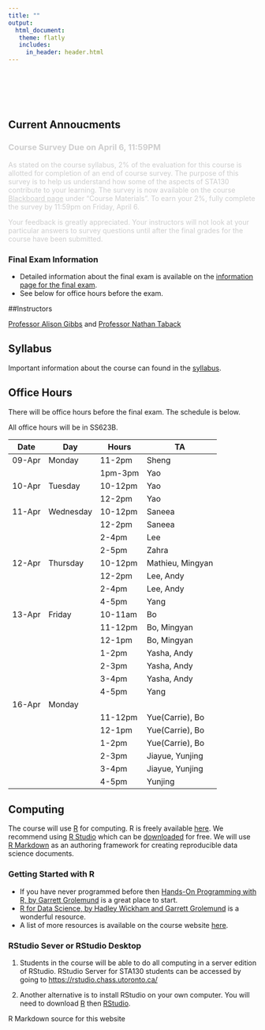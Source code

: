 ```yaml
---
title: ""
output: 
  html_document:
   theme: flatly
   includes:
     in_header: header.html
---
```


<br/>
<br/>
<br/>
<br/>

## Current Annoucments 

<div style = "opacity: 0.2">
### Course Survey Due on April 6, 11:59PM 

As stated on the course syllabus, 2% of the evaluation for this course is allotted for completion of an end of course survey.  The purpose of this survey is to help us understand how some of the aspects of STA130 contribute to your learning. 
The survey is now available on the course [Blackboard page](https://portal.utoronto.ca) under “Course Materials”.  To earn your 2%, fully complete the survey by 11:59pm on Friday, April 6. 

Your feedback is greatly appreciated.  Your instructors will not look at your particular answers to survey questions until after the final grades for the course have been submitted. 
</div>

### Final Exam Information

- Detailed information about the final exam is available on the [information page for the final exam](finalexam.html).  
- See below for office hours before the exam.


##Instructors

[Professor Alison Gibbs](http://utstat.toronto.edu/~alisong/) and [Professor Nathan Taback](http://utstat.toronto.edu/~nathan/)

## Syllabus

Important information about the course can found in the [syllabus](STA130syllabus2018S.html). 

## Office Hours

There will be office hours before the final exam.  The schedule is below.

All office hours will be in SS623B.

| Date   | Day       | Hours   | TA               |
|--------|-----------|---------|------------------|
| 09-Apr | Monday    | 11-2pm  | Sheng            |
|        |           | 1pm-3pm | Yao              |
| 10-Apr | Tuesday   | 10-12pm | Yao              |
|        |           | 12-2pm  | Yao              |
| 11-Apr | Wednesday | 10-12pm | Saneea           |
|        |           | 12-2pm  | Saneea           |
|        |           | 2-4pm   | Lee              |
|        |           | 2-5pm   | Zahra            |
| 12-Apr | Thursday  | 10-12pm | Mathieu, Mingyan |
|        |           | 12-2pm  | Lee, Andy        |
|        |           | 2-4pm   | Lee, Andy        |
|        |           | 4-5pm   | Yang             |
| 13-Apr | Friday    | 10-11am | Bo               |
|        |           | 11-12pm | Bo, Mingyan      |
|        |           | 12-1pm  | Bo, Mingyan      |
|        |           | 1-2pm   | Yasha, Andy      |
|        |           | 2-3pm   | Yasha, Andy      |
|        |           | 3-4pm   | Yasha, Andy      |
|        |           | 4-5pm   | Yang             |
| 16-Apr | Monday    |         |                  |
|        |           | 11-12pm | Yue(Carrie), Bo  |
|        |           | 12-1pm  | Yue(Carrie), Bo  |
|        |           | 1-2pm   | Yue(Carrie), Bo  |
|        |           | 2-3pm   | Jiayue, Yunjing  |
|        |           | 3-4pm   | Jiayue, Yunjing  |
|        |           | 4-5pm   | Yunjing          |


## Computing

The course will use [R](https://www.r-project.org) for computing. R is freely available [here](http://cran.utstat.utoronto.ca). We recommend using [R Studio](https://www.rstudio.com) which can be [downloaded](http://cran.utstat.utoronto.ca) for free.  We will use [R Markdown](http://rmarkdown.rstudio.com) as an authoring framework for creating reproducible data science documents.

### Getting Started with R

- If you have never programmed before then [Hands-On Programming with R, by Garrett Grolemund](https://d1b10bmlvqabco.cloudfront.net/attach/ighbo26t3ua52t/igp9099yy4v10/igz7vp4w5su9/OReilly_HandsOn_Programming_with_R_2014.pdf) is a great place to start.
- [R for Data Science, by Hadley Wickham and Garrett Grolemund](http://r4ds.had.co.nz) is a wonderful resource. 
- A list of more resources is available on the course website [here](R_resources.html).

### RStudio Sever or RStudio Desktop

1. Students in the course will be able to do all computing in a server edition of RStudio.  RStudio Server for STA130 students can be accessed by going to <https://rstudio.chass.utoronto.ca/>

2. Another alternative is to install RStudio on your own computer.  You will need to download [R](http://cran.utstat.utoronto.ca) then [RStudio](https://www.rstudio.com/products/rstudio/download/#download). 




R Markdown source for this website <a href="https://github.com/ntaback/UofT_STA130">
<i class="fa fa-github fa-2x" aria-hidden="true"></i>
</a>
